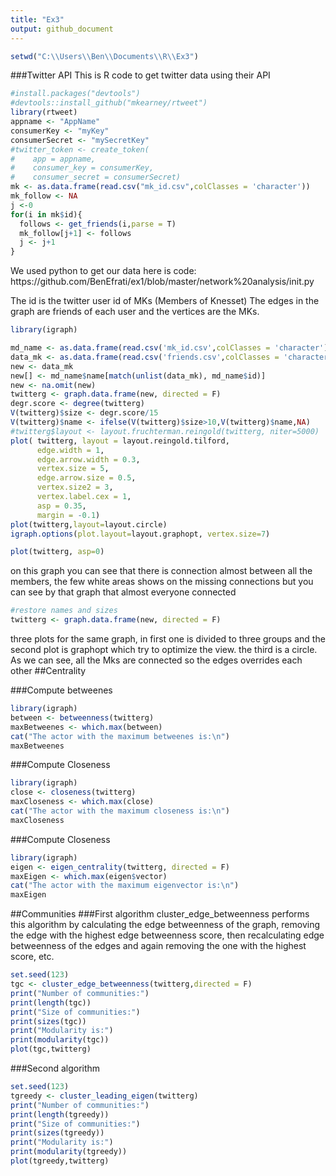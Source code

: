 ```yaml
---
title: "Ex3"
output: github_document
---
```



```r
setwd("C:\\Users\\Ben\\Documents\\R\\Ex3")
```

###Twitter API
This is R code to get twitter data using their API
```r
#install.packages("devtools")
#devtools::install_github("mkearney/rtweet")
library(rtweet)
appname <- "AppName"
consumerKey <- "myKey"
consumerSecret <- "mySecretKey"
#twitter_token <- create_token(
#    app = appname,
#    consumer_key = consumerKey,
#    consumer_secret = consumerSecret)
mk <- as.data.frame(read.csv("mk_id.csv",colClasses = 'character'))
mk_follow <- NA
j <-0 
for(i in mk$id){
  follows <- get_friends(i,parse = T)
  mk_follow[j+1] <- follows
  j <- j+1
}
```
We used python to get our data
here is code: 
https://github.com/BenEfrati/ex1/blob/master/network%20analysis/init.py

The id is the twitter user id of MKs (Members of Knesset)
The edges in the graph are friends of each user
and the vertices are the MKs.
```r
library(igraph)

md_name <- as.data.frame(read.csv('mk_id.csv',colClasses = 'character'))
data_mk <- as.data.frame(read.csv('friends.csv',colClasses = 'character'))
new <- data_mk
new[] <- md_name$name[match(unlist(data_mk), md_name$id)]
new <- na.omit(new)
twitterg <- graph.data.frame(new, directed = F)
degr.score <- degree(twitterg)
V(twitterg)$size <- degr.score/15
V(twitterg)$name <- ifelse(V(twitterg)$size>10,V(twitterg)$name,NA)
#twitterg$layout <- layout.fruchterman.reingold(twitterg, niter=5000)
plot( twitterg, layout = layout.reingold.tilford,
      edge.width = 1,
      edge.arrow.width = 0.3,
      vertex.size = 5,
      edge.arrow.size = 0.5,
      vertex.size2 = 3,
      vertex.label.cex = 1,
      asp = 0.35,
      margin = -0.1)
plot(twitterg,layout=layout.circle)
igraph.options(plot.layout=layout.graphopt, vertex.size=7)

plot(twitterg, asp=0)
```


on this graph you can see that there is connection almost between all the members, the few white areas shows on the missing connections but you can see by that graph that almost everyone connected
```r
#restore names and sizes
twitterg <- graph.data.frame(new, directed = F)


```
three plots for the same graph, in first one is divided to three groups and the second plot is graphopt which try to optimize the view. the third is a circle.
As we can see, all the Mks are connected so the edges overrides each other
##Centrality

###Compute betweenes
```r
library(igraph)
between <- betweenness(twitterg)
maxBetweenes <- which.max(between)
cat("The actor with the maximum betweenes is:\n")
maxBetweenes

```

###Compute Closeness
```r
library(igraph)
close <- closeness(twitterg)
maxCloseness <- which.max(close)
cat("The actor with the maximum closeness is:\n")
maxCloseness

```

###Compute Closeness
```r
library(igraph)
eigen <- eigen_centrality(twitterg, directed = F)
maxEigen <- which.max(eigen$vector)
cat("The actor with the maximum eigenvector is:\n")
maxEigen

```

##Communities
###First algorithm 
cluster_edge_betweenness performs this algorithm by calculating the edge betweenness of the graph, removing the edge with the highest edge betweenness score, then recalculating edge betweenness of the edges and again removing the one with the highest score, etc.
```r
set.seed(123)
tgc <- cluster_edge_betweenness(twitterg,directed = F)
print("Number of communities:")
print(length(tgc))
print("Size of communities:")
print(sizes(tgc))
print("Modularity is:")
print(modularity(tgc))
plot(tgc,twitterg)

```

###Second algorithm 
```r
set.seed(123)
tgreedy <- cluster_leading_eigen(twitterg)
print("Number of communities:")
print(length(tgreedy))
print("Size of communities:")
print(sizes(tgreedy))
print("Modularity is:")
print(modularity(tgreedy))
plot(tgreedy,twitterg)

```
